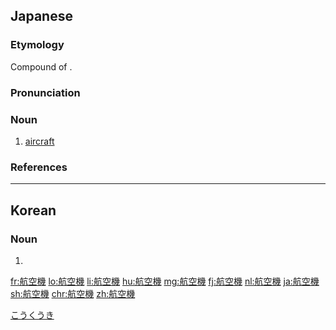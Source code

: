 ==Japanese==
{{wikipedia|lang=ja}}
{{ja-kanjitab|こう|くう|き|yomi=o}}

===Etymology===
Compound of {{affix|sort=こうくうき|ja|航空|tr1=kōkū|t1=aviation|機|tr2=ki|t2=machine}}.

===Pronunciation===
{{ja-pron|yomi=o|たんようき|acc=3|acc_ref=DJR,NHK}}

===Noun===
{{ja-noun|こうくうき|hhira=かうくうき}}

# [[aircraft]]

===References===
<references/>

[[Category:ja:Aircraft|こうくうき]]

----

==Korean==
{{ko-hanjatab}}

===Noun===
{{ko-noun|hangeul=항공기}}

# {{hanja form of|항공기|[[aircraft]]}}

[[fr:航空機]]
[[lo:航空機]]
[[li:航空機]]
[[hu:航空機]]
[[mg:航空機]]
[[fj:航空機]]
[[nl:航空機]]
[[ja:航空機]]
[[sh:航空機]]
[[chr:航空機]]
[[zh:航空機]]